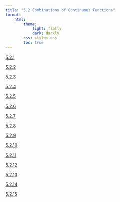 ```yaml
---
title: "5.2 Combinations of Continuous Functions"
format:
    html:
        theme:
            light: flatly
            dark: darkly
        css: styles.css
        toc: true
---
```

                                          
[5.2.1](./5.2.1.qmd)
                                          
[5.2.2](./5.2.2.qmd)
                                          
[5.2.3](./5.2.3.qmd)
                                          
[5.2.4](./5.2.4.qmd)
                                          
[5.2.5](./5.2.5.qmd)
                                          
[5.2.6](./5.2.6.qmd)
                                          
[5.2.7](./5.2.7.qmd)
                                          
[5.2.8](./5.2.8.qmd)
                                          
[5.2.9](./5.2.9.qmd)
                                          
[5.2.10](./5.2.10.qmd)
                                          
[5.2.11](./5.2.11.qmd)
                                          
[5.2.12](./5.2.12.qmd)
                                          
[5.2.13](./5.2.13.qmd)
                                          
[5.2.14](./5.2.14.qmd)
                                          
[5.2.15](./5.2.15.qmd)